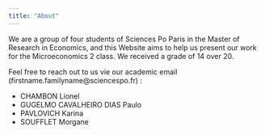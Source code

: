 ```yaml
---
title: "About"
---
```


We are a group of four students of Sciences Po Paris in the Master of Research in Economics, and this Website aims to help us present our work for the Microeconomics 2 class.
We received a grade of 14 over 20.

Feel free to reach out to us vie our academic email (firstname.familyname@sciencespo.fr) : 

- CHAMBON Lionel
- GUGELMO CAVALHEIRO DIAS Paulo
- PAVLOVICH Karina
- SOUFFLET Morgane
